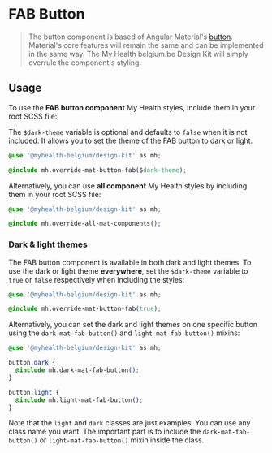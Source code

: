 
<Meta title="Components/Buttons/FAB" />

# FAB Button

> The button component is based of Angular Material's [button](https://material.angular.io/components/button). Material's core features will remain the same and can be implemented in the same way.
> The My Health belgium.be Design Kit will simply overrule the component's styling.

## Usage

To use the **FAB button component** My Health styles, include them in your root SCSS file:

The `$dark-theme` variable is optional and defaults to `false` when it is not included. It allows you to set the theme of the FAB button to dark or light.

```css
@use '@myhealth-belgium/design-kit' as mh;

@include mh.override-mat-button-fab($dark-theme);
```

Alternatively, you can use **all component** My Health styles by including them in your root SCSS file:

```css
@use '@myhealth-belgium/design-kit' as mh;

@include mh.override-all-mat-components();
```

### Dark & light themes

The FAB button component is available in both dark and light themes. To use the dark or light theme **everywhere**, set the `$dark-theme` variable to `true` or `false` respectively when including the styles:

```css
@use '@myhealth-belgium/design-kit' as mh;

@include mh.override-mat-button-fab(true);
```

Alternatively, you can set the dark and light themes on one specific button using the `dark-mat-fab-button()` and `light-mat-fab-button()` mixins:

```css
@use '@myhealth-belgium/design-kit' as mh;

button.dark {
  @include mh.dark-mat-fab-button();
}

button.light {
  @include mh.light-mat-fab-button();
}
```

Note that the `light` and `dark` classes are just examples. You can use any class name you want.
The important part is to include the `dark-mat-fab-button()` or `light-mat-fab-button()` mixin inside the class.
